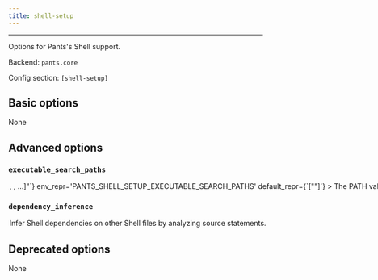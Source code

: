```yaml
---
title: shell-setup
---
```



---

Options for Pants&#x27;s Shell support.

Backend: <span className="color--primary">`pants.core`</span>

Config section: <span className="color--primary">`[shell-setup]`</span>

<span className={styles.options}>

## Basic options

None

## Advanced options

### `executable_search_paths`

<Option
  cli_repr={`--shell-setup-executable-search-paths="[<binary-paths>, <binary-paths>, ...]"`}
  env_repr='PANTS_SHELL_SETUP_EXECUTABLE_SEARCH_PATHS'
  default_repr={`["<PATH>"]`}
>

The PATH value that will be used to find shells and to run certain processes like the shunit2 test runner.

The special string &quot;&lt;PATH&gt;&quot; will expand to the contents of the PATH env var.

</Option>

### `dependency_inference`

<Option
  cli_repr={`--[no-]shell-setup-dependency-inference`}
  env_repr="PANTS_SHELL_SETUP_DEPENDENCY_INFERENCE"
  default_repr={`True`}
>

Infer Shell dependencies on other Shell files by analyzing `source`
statements.

</Option>

## Deprecated options

None

</span>

